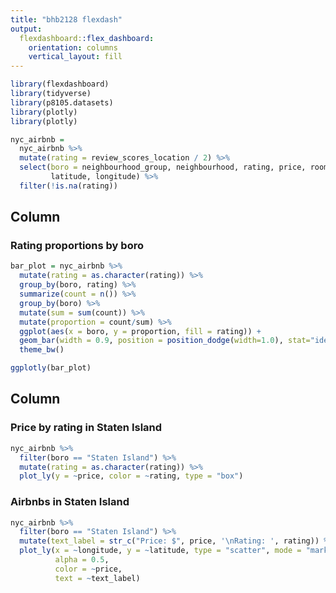 ```yaml
---
title: "bhb2128 flexdash"
output: 
  flexdashboard::flex_dashboard:
    orientation: columns
    vertical_layout: fill
---
```


```r
library(flexdashboard)
library(tidyverse)
library(p8105.datasets)
library(plotly)
library(plotly)
```


```r
nyc_airbnb = 
  nyc_airbnb %>% 
  mutate(rating = review_scores_location / 2) %>%
  select(boro = neighbourhood_group, neighbourhood, rating, price, room_type,
         latitude, longitude) %>%
  filter(!is.na(rating))
```



Column {data-width=650}
-----------------------------------------------------------------------

### Rating proportions by boro

```r
bar_plot = nyc_airbnb %>% 
  mutate(rating = as.character(rating)) %>%
  group_by(boro, rating) %>%
  summarize(count = n()) %>%
  group_by(boro) %>% 
  mutate(sum = sum(count)) %>% 
  mutate(proportion = count/sum) %>%
  ggplot(aes(x = boro, y = proportion, fill = rating)) + 
  geom_bar(width = 0.9, position = position_dodge(width=1.0), stat="identity") +
  theme_bw()

ggplotly(bar_plot)
```

Column {data-width=350}
-----------------------------------------------------------------------

### Price by rating in Staten Island

```r
nyc_airbnb %>% 
  filter(boro == "Staten Island") %>%
  mutate(rating = as.character(rating)) %>% 
  plot_ly(y = ~price, color = ~rating, type = "box")

```

### Airbnbs in Staten Island

```r
nyc_airbnb %>% 
  filter(boro == "Staten Island") %>%
  mutate(text_label = str_c("Price: $", price, '\nRating: ', rating)) %>% 
  plot_ly(x = ~longitude, y = ~latitude, type = "scatter", mode = "markers",
          alpha = 0.5, 
          color = ~price,
          text = ~text_label)
```


